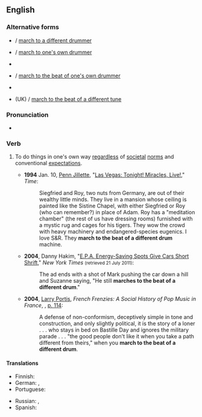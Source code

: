 ==English==

===Alternative forms===
* {{l|en|march to a different drum}} / [[march to a different drummer]]
* {{l|en|march to one's own drum}} / [[march to one's own drummer]]
* {{l|en|march to the beat of a different drummer}}
* {{l|en|march to the beat of one's own drum}} / [[march to the beat of one's own drummer]]
* {{l|en|march to a different beat}}
* {{l|en|march to a different tune}} (UK) / [[march to the beat of a different tune]]

===Pronunciation===
* {{audio|En-au-march to the beat of a different drum.ogg|Audio (AU)|lang=en}}

===Verb===
{{head|en|verb}}

# {{lb|en|idiomatic}} To do things in one's own way [[regardless]] of [[societal]] [[norm]]s and conventional [[expectation]]s.
#* '''1994''' Jan. 10, [[w:Penn Jillette|Penn Jillette]], "[http://www.time.com/time/magazine/article/0,9171,979954,00.html Las Vegas: Tonight! Miracles, Live!]," ''Time'':
#*: Siegfried and Roy, two nuts from Germany, are out of their wealthy little minds. They live in a mansion whose ceiling is painted like the Sistine Chapel, with either Siegfried or Roy (who can remember?) in place of Adam. Roy has a "meditation chamber" (the rest of us have dressing rooms) furnished with a mystic rug and cages for his tigers. They wow the crowd with heavy machinery and endangered-species eugenics. I love S&R. They '''march to the beat of a different drum''' machine.
#* '''2004''', Danny Hakim, "[http://www.nytimes.com/2004/06/25/business/media/25adco.html/ E.P.A. Energy-Saving Spots Give Cars Short Shrift]," ''New York Times'' <small>(retrieved 21 July 2011)</small>:
#*: The ad ends with a shot of Mark pushing the car down a hill and Suzanne saying, "He still '''marches to the beat of a different drum'''."
#* '''2004''', [[w:Larry Portis|Larry Portis]], ''French Frenzies: A Social History of Pop Music in France'', {{ISBN|9781589395473}}, [http://books.google.ca/books?id=QNi4KH0yYYgC&q=%22you%20march%20to%20the%20beat%22&f=false#v=snippet&q=%22you%20march%20to%20the%20beat%22&f=false p. 114]:
#*: A defense of non-conformism, deceptively simple in tone and construction, and only slightly political, it is the story of a loner . . . who stays in bed on Bastille Day and ignores the military parade . . . "the good people don't like it when you take a path different from theirs," when you '''march to the beat of a different drum'''.

====Translations====
{{trans-top|to do things unconventionally}}
* Finnish: {{t|fi|kulkea omia polkujaan}}
* German: {{t|de|aus der Reihe tanzen}}, {{t+|de|aus der Art schlagen}}
* Portuguese: {{t|pt|[[fazer]] [[as]] [[coisas]] [[do]] [[seu]] [[jeito]]}}
{{trans-mid}}
* Russian: {{t|ru|идти́ свои́м путём}}, {{t|ru|идти́ не в но́гу с други́ми}}
* Spanish: {{t|es|marchar al ritmo de un diferente tambor}}
{{trans-bottom}}
